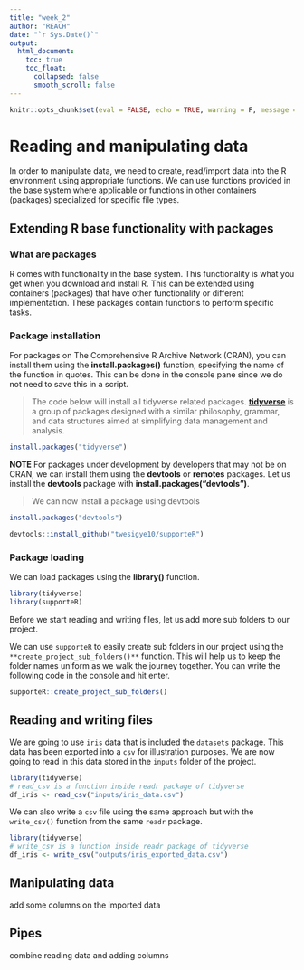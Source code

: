 ```yaml
---
title: "week_2"
author: "REACH"
date: "`r Sys.Date()`"
output:
  html_document:
    toc: true
    toc_float:
      collapsed: false
      smooth_scroll: false
---
```


```r
knitr::opts_chunk$set(eval = FALSE, echo = TRUE, warning = F, message = F, results = "hide")
```

# Reading and manipulating data

In order to manipulate data, we need to create, read/import data into the R environment using appropriate functions.
We can use functions provided in the base system where applicable or functions in other containers (packages) specialized for specific file types. 

## Extending R base functionality with packages

### What are packages
R comes with functionality in the base system. This functionality is what you get when you download and install R.
This can be extended using containers (packages) that have other functionality or different implementation. These packages contain functions to perform specific tasks.

### Package installation

For packages on The Comprehensive R Archive Network (CRAN), you can install them using the **install.packages()** function, specifying the name of the function in quotes. This can be done in the console pane since we do not need to save this in a script.

> The code below will install all tidyverse related packages.
**[tidyverse](https://www.tidyverse.org/)** is a group of packages designed with a similar philosophy, grammar, and data structures aimed at simplifying data management and analysis.

```r
install.packages("tidyverse")
```

**NOTE** For packages under development by developers that may not be on CRAN, we can install them using the **devtools** or **remotes** packages. Let us install the **devtools** package with **install.packages("devtools")**.

> We can now install a package using devtools

```r
install.packages("devtools")

devtools::install_github("twesigye10/supporteR")

```

### Package loading

We can load packages using the **library()** function. 

```r
library(tidyverse)
library(supporteR)

```

Before we start reading and writing files, let us add more sub folders to our project.

We can use `supporteR` to easily create sub folders in our project using the  `**create_project_sub_folders()**` function. This will help us to keep the folder names uniform as we walk the journey together. You can write the following code in the console and hit enter.

```r
supporteR::create_project_sub_folders()
```

## Reading and writing files

We are going to use `iris` data that is included the `datasets` package. This data has been exported into a `csv` for illustration purposes. We are now going to read in this data stored in the `inputs` folder of the project.

```r
library(tidyverse)
# read_csv is a function inside readr package of tidyverse
df_iris <- read_csv("inputs/iris_data.csv")

```

We can also write a `csv` file using the same approach but with the `write_csv()` function from the same `readr` package.

```r
library(tidyverse)
# write_csv is a function inside readr package of tidyverse
df_iris <- write_csv("outputs/iris_exported_data.csv")

```

## Manipulating data

add some columns on the imported data

## Pipes

combine reading data and adding columns
